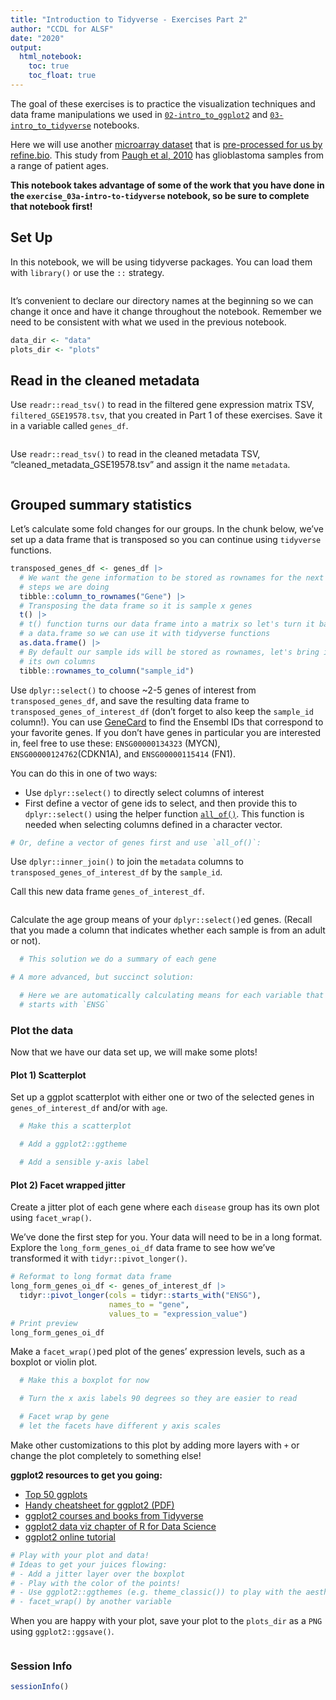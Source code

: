 ```yaml
---
title: "Introduction to Tidyverse - Exercises Part 2"
author: "CCDL for ALSF"
date: "2020"
output:
  html_notebook:
    toc: true
    toc_float: true
---
```


The goal of these exercises is to practice the visualization techniques and
data frame manipulations we used in [`02-intro_to_ggplot2`](02-intro_to_ggplot2-live.Rmd) and [`03-intro_to_tidyverse`](03-intro_to_tidyverse-live.Rmd) notebooks.

Here we will use another [microarray dataset](https://www.refine.bio/experiments/GSE19578/integrated-molecular-genetic-profiling-of-pediatric-high-grade-gliomas-reveals-key-differences-with-adult-disease) that is [pre-processed for us by refine.bio](http://docs.refine.bio/en/latest/main_text.html#processing-information).
This study from [Paugh et al, 2010](https://www.ncbi.nlm.nih.gov/pmc/articles/PMC2903336/) has glioblastoma samples from a range of patient ages.

**This notebook takes advantage of some of the work that you have done in the `exercise_03a-intro-to-tidyverse` notebook, so be sure to complete that notebook first!**

## Set Up

In this notebook, we will be using tidyverse packages.
You can load them with `library()` or use the `::` strategy.

```r

```

It's convenient to declare our directory names at the beginning so we can change it once and have it change throughout the notebook.
Remember we need to be consistent with what we used in the previous notebook.

```r
data_dir <- "data"
plots_dir <- "plots"
```

## Read in the cleaned metadata

Use `readr::read_tsv()` to read in the filtered gene expression matrix TSV, `filtered_GSE19578.tsv`, that you created in Part 1 of these exercises.
Save it in a variable called `genes_df`.

```r

```

Use `readr::read_tsv()` to read in the cleaned metadata TSV, "cleaned_metadata_GSE19578.tsv" and assign it the name `metadata`.

```r

```

## Grouped summary statistics

Let's calculate some fold changes for our groups.
In the chunk below, we've set up a data frame that is transposed so you can continue using `tidyverse` functions.

```r
transposed_genes_df <- genes_df |>
  # We want the gene information to be stored as rownames for the next set of
  # steps we are doing
  tibble::column_to_rownames("Gene") |>
  # Transposing the data frame so it is sample x genes
  t() |>
  # t() function turns our data frame into a matrix so let's turn it back to
  # a data.frame so we can use it with tidyverse functions
  as.data.frame() |>
  # By default our sample ids will be stored as rownames, let's bring it out as
  # its own columns
  tibble::rownames_to_column("sample_id")
```

Use `dplyr::select()` to choose ~2-5 genes of interest from `transposed_genes_df`, and save the resulting data frame to `transposed_genes_of_interest_df` (don't forget to also keep the `sample_id` column!).
You can use [GeneCard](https://www.genecards.org/) to find the Ensembl IDs that correspond to your favorite genes.
If you don't have genes in particular you are interested in, feel free to use these:
`ENSG00000134323` (MYCN), `ENSG00000124762`(CDKN1A), and
`ENSG00000115414` (FN1).

You can do this in one of two ways:

* Use `dplyr::select()` to directly select columns of interest
* First define a vector of gene ids to select, and then provide this to `dplyr::select()` using the helper function [`all_of()`](https://tidyselect.r-lib.org/reference/all_of.html).
This function is needed when selecting columns defined in a character vector.

```r

# Or, define a vector of genes first and use `all_of()`:

```

Use `dplyr::inner_join()` to join the `metadata` columns to `transposed_genes_of_interest_df` by the `sample_id`.

Call this new data frame `genes_of_interest_df`.

```r

```

Calculate the age group means of your `dplyr::select()`ed genes.
(Recall that you made a column that indicates whether each sample is from an adult or not).

```r

  # This solution we do a summary of each gene

# A more advanced, but succinct solution:

  # Here we are automatically calculating means for each variable that
  # starts with `ENSG`

```

### Plot the data

Now that we have our data set up, we will make some plots!

#### Plot 1) Scatterplot

Set up a ggplot scatterplot with either one or two of the selected genes in `genes_of_interest_df` and/or with `age`.

```r

  # Make this a scatterplot

  # Add a ggplot2::ggtheme

  # Add a sensible y-axis label

```

#### Plot 2) Facet wrapped jitter

Create a jitter plot of each gene where each `disease` group has its own plot using `facet_wrap()`.

We've done the first step for you.
Your data will need to be in a long format.
Explore the `long_form_genes_oi_df` data frame to see how we've transformed it with `tidyr::pivot_longer()`.

```r
# Reformat to long format data frame
long_form_genes_oi_df <- genes_of_interest_df |>
  tidyr::pivot_longer(cols = tidyr::starts_with("ENSG"),
                      names_to = "gene",
                      values_to = "expression_value")
# Print preview
long_form_genes_oi_df
```

Make a `facet_wrap()`ped plot of the genes' expression levels, such as a boxplot or violin plot.

```r

  # Make this a boxplot for now

  # Turn the x axis labels 90 degrees so they are easier to read

  # Facet wrap by gene
  # let the facets have different y axis scales

```

Make other customizations to this plot by adding more layers with `+` or change
the plot completely to something else!

**ggplot2 resources to get you going:**

- [Top 50 ggplots](http://r-statistics.co/Top50-Ggplot2-Visualizations-MasterList-R-Code.html)
- [Handy cheatsheet for ggplot2 (PDF)](https://github.com/rstudio/cheatsheets/raw/main/data-visualization.pdf)
- [ggplot2 courses and books from Tidyverse](https://ggplot2.tidyverse.org/)
- [ggplot2 data viz chapter of R for Data Science](https://r4ds.hadley.nz/data-visualize.html)
- [ggplot2 online tutorial](http://r-statistics.co/Complete-Ggplot2-Tutorial-Part1-With-R-Code.html)

```r
# Play with your plot and data!
# Ideas to get your juices flowing:
# - Add a jitter layer over the boxplot
# - Play with the color of the points!
# - Use ggplot2::ggthemes (e.g. theme_classic()) to play with the aesthetics
# - facet_wrap() by another variable
```

When you are happy with your plot, save your plot to the `plots_dir` as a `PNG` using `ggplot2::ggsave()`.

```r

```

### Session Info

```r
sessionInfo()
```

